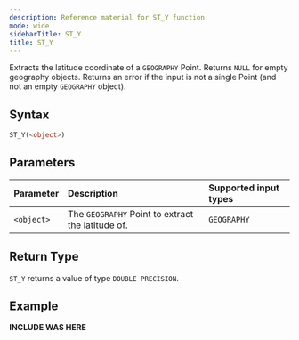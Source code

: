```yaml
---
description: Reference material for ST_Y function
mode: wide
sidebarTitle: ST_Y
title: ST_Y
---
```



Extracts the latitude coordinate of a `GEOGRAPHY` Point. Returns `NULL` for empty geography objects. Returns an error if the input is not a single Point (and not an empty `GEOGRAPHY` object).

## Syntax


```sql
ST_Y(<object>)
```

## Parameters 


| Parameter | Description                                                                                                         | Supported input types |
| :--------- | :------------------------------------------------------------------------------------------------------------------- | :-------------------|
| `<object>`   | The `GEOGRAPHY` Point to extract the latitude of. | `GEOGRAPHY` |

## Return Type
`ST_Y` returns a value of type `DOUBLE PRECISION`.

## Example


**INCLUDE WAS HERE**

